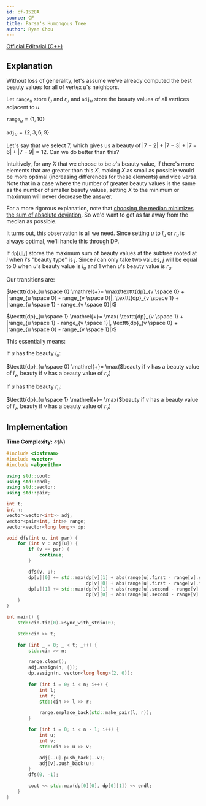 ```yaml
---
id: cf-1528A
source: CF
title: Parsa's Humongous Tree
author: Ryan Chou
---
```


[Official Editorial (C++)](https://codeforces.com/blog/entry/91058)

## Explanation

Without loss of generality, let's assume we've already computed the best beauty values for all of vertex $u$'s neighbors.

Let $\texttt{range}_u$ store $l_u$ and $r_u$ and $\texttt{adj}_u$ store the beauty values of all vertices adjacent to $u$.

$\texttt{range}_u = \{1, 10\}$

$\texttt{adj}_u = \{2, 3, 6, 9\}$

Let's say that we select $7$, which gives us a beauty of $|7-2| + |7-3| + |7-6| + |7-9| = 12$. Can we do better than this?

Intuitively, for any $X$ that we choose to be $u$'s beauty value, if there's more elements that are greater than this $X$, making $X$ as small as possible would be more optimal (increasing differences for these elements) and vice versa. Note that in a case where the number of greater beauty values is the same as the number of smaller beauty values, setting $X$ to the minimum or maximum will never decrease the answer.

For a more rigorous explanation, note that [choosing the median minimizes the sum of absolute deviation](https://math.stackexchange.com/questions/85448/why-does-the-median-minimize-ex-c). So we'd want to get as far away from the median as possible.

It turns out, this observation is all we need. Since setting $u$ to $l_u$ or $r_u$ is always optimal, we'll handle this through DP.

If $\texttt{dp}[i][j]$ stores the maximum sum of beauty values at the subtree rooted at $i$ when $i$'s "beauty type" is $j$. Since $i$ can only take two values, $j$ will be equal to $0$ when $u$'s beauty value is $l_u$ and $1$ when $u$'s beauty value is $r_u$.

Our transitions are:

$\texttt{dp}_{u \space 0} \mathrel{+}= \max(\texttt{dp}_{v \space 0} + |range_{u \space 0} - range_{v \space 0}|, \texttt{dp}_{v \space 1} + |range_{u \space 1} - range_{v \space 0}|)$

$\texttt{dp}_{u \space 1} \mathrel{+}= \max( \texttt{dp}_{v \space 1} + |range_{u \space 1} - range_{v \space 1}|, \texttt{dp}_{v \space 0} + |range_{u \space 0} - range_{v \space 1}|)$

This essentially means:

If $u$ has the beauty $l_u$:

$\texttt{dp}_{u \space 0} \mathrel{+}= \max($beauty if $v$ has a beauty value of $l_v$, beauty if $v$ has a beauty value of $r_v$)

If $u$ has the beauty $r_u$:

$\texttt{dp}_{u \space 1} \mathrel{+}= \max($beauty if $v$ has a beauty value of $l_v$, beauty if $v$ has a beauty value of $r_v$)

## Implementation

**Time Complexity:** $\mathcal{O}(N)$

<LanguageSection>
<CPPSection>

```cpp
#include <iostream>
#include <vector>
#include <algorithm>

using std::cout;
using std::endl;
using std::vector;
using std::pair;

int t;
int n;
vector<vector<int>> adj;
vector<pair<int, int>> range;
vector<vector<long long>> dp;

void dfs(int u, int par) {
	for (int v : adj[u]) {
		if (v == par) {
			continue;
		}

		dfs(v, u);
		dp[u][0] += std::max(dp[v][1] + abs(range[u].first - range[v].second),
							 dp[v][0] + abs(range[u].first - range[v].first));
		dp[u][1] += std::max(dp[v][1] + abs(range[u].second - range[v].second),
							 dp[v][0] + abs(range[u].second - range[v].first));
	}
}

int main() {
	std::cin.tie(0)->sync_with_stdio(0);

	std::cin >> t;

	for (int _ = 0; _ < t; _++) {
		std::cin >> n;

		range.clear();
		adj.assign(n, {});
		dp.assign(n, vector<long long>(2, 0));
		
		for (int i = 0; i < n; i++) {
			int l;
			int r;
			std::cin >> l >> r;

			range.emplace_back(std::make_pair(l, r));
		}

		for (int i = 0; i < n - 1; i++) {
			int u;
			int v;
			std::cin >> u >> v;

			adj[--u].push_back(--v);
			adj[v].push_back(u);
		}
		dfs(0, -1);

		cout << std::max(dp[0][0], dp[0][1]) << endl;
	}
}
```
</CPPSection>
</LanguageSection>
